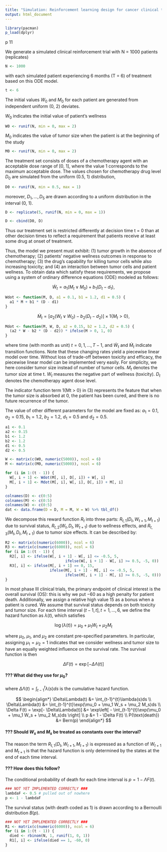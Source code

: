 ```yaml
---
title: "Simulation: Reinforcement learning design for cancer clinical trials"
output: html_document
---
```


```r
library(pacman)
p_load(dplyr)
```

p 11

We generate a simulated clinical reinforcement trial with N = 1000 patients (replicates)
```r
N <- 1000
```



with each simulated patient experiencing 6 months (T = 6) of treatment based on this ODE model. 
```r
t <- 6
```


The initial values $W_0$ and $M_0$ for each patient are generated from independent uniform (0, 2) deviates.

$W_0$ indicates the initial value of patient's wellness
```r
W0 <- runif(N, min = 0, max = 2)
```



$M_0$ indicates the value of tumor size when the patient is at the beginning of the study
```r
M0 <- runif(N, min = 0, max = 2)
```



The treatment set consists of doses of a chemotherapy agent with an acceptable dose range of [0, 1], where the value 1 corresponds to the maximum acceptable dose. The values chosen for chemotherapy drug level $D_0$ are simulated from the uniform (0.5, 1) distribution,

```r
D0 <- runif(N, min = 0.5, max = 1)
```



moreover, $D_1, \ldots, D_5$ are drawn according to a uniform distribution in the interval (0, 1). 
```r
D <- replicate(5, runif(N, min = 0, max = 1))

D <- cbind(D0, D)
```

Thus our treatment set is restricted differently at decision time t = 0 than at other decision times to reflect a requirement that patients receive at least some drug at onset of treatment. 

Thus, the model we present must exhibit: 
(1) tumor growth in the absence of chemotherapy; 
(2) patients' negative wellness outcomes in response to chemotherapy; 
(3) the drug's capability for killing tumor cells while also increasing toxicity; and 
(4) an interaction between tumor cells and patient wellness. To obtain data which satisfy these requirements, we propose using a system of ordinary difference equations (ODE) modeled as follows:

$$
\dot{W}_t = a_1 (M_t \lor M_0) + b_1(D_t - d_1),
$$

```r
Wdot <- function(M, D, a1 = 0.1, b1 = 1.2, d1 = 0.5) { 
  a1 * M + b1 * (D - d1)
}
```

$$
\dot{M}_t = [a_2 (W_t \lor W_0) - b_2(D_t - d_2)] \times 1\{M_t > 0\},
$$

```r
Mdot <- function(M, W, D, a2 = 0.15, b2 = 1.2, d2 = 0.5) { 
  (a2 * W - b2 * (D - d2)) * ifelse(M > 0, 1, 0)
}
```



where time (with month as unit) $t = 0, 1, \ldots, T − 1$, and $\dot{W}_t$ and $\dot{M}_t$ indicate transition functions. Note that these changing rates yield a piecewise linear model over time. Without loss of trade-off between toxicity and efficacy, the piecewise linear model can be implemented very easily. For simplicity, we here consider tumor size instead of number of tumor cells. 
$M_t$ denotes the tumor size at time t. 
$W_t$ measures the negative part of wellness (toxicity). 
$D_t$ denotes the chemotherapy agent dose level. 

The indicator function term 1{Mt > 0} in (3) represents the feature that when the tumor size is absorbed at 0, the patient has been cured, and there is no future recurrence of the tumor.


The value of other different parameters for the model are fixed as: $a_1 = 0.1$, $a_2 = 0.15$, $b_1 = 1.2$, $b_2 = 1.2$, $d_1 = 0.5$ and $d_2 = 0.5$. 

```r
a1 <- 0.1
a2 <- 0.15
b1 <- 1.2
b2 <- 1.2
d1 <- 0.5
d2 <- 0.5
```


```r
W <- matrix(c(W0, numeric(5000)), ncol = 6)
M <- matrix(c(M0, numeric(5000)), ncol = 6)

for (i in 1:(t - 1)) {
  W[, i + 1] <- Wdot(M[, i], D[, i]) + W[, i]
  M[, i + 1] <- Mdot(M[, i], W[, i], D[, i]) + M[, i]
}

colnames(D) <- c(0:5)
colnames(M) <- c(0:5)
colnames(W) <- c(0:5)
dat <- data.frame(D = D, M = M, W = W) %>% tbl_df()
```



We decompose this reward function $R_t$ into three parts: $R_{t, 1}(D_t, W_{t + 1}, M_{t + 1})$ due to survival status, $R_{t, 2}(W_t, D_t, W_{t + 1})$ due to wellness effects, and $R_{t, 3}(M_t, D_t, M_{t + 1})$ due to tumor size effects. It can be described by:

```r
R2 <- matrix(c(numeric(6000)), ncol = 6)
R3 <- matrix(c(numeric(6000)), ncol = 6)
for (i in 1:(t - 1)) {
  R2[, i] <- ifelse(W[, i + 1] - W[, i] <= -0.5, 5,
                           ifelse(W[, i + 1] - W[, i] >= 0.5, -5, 0))
  R3[, i] <- ifelse(M[, i + 1] == 0, 15,
                    ifelse(M[, i + 1] - M[, i] <= -0.5, 5,
                           ifelse(M[, i + 1] - M[, i] >= 0.5, -5, 0)))
}
```


In most phase III clinical trials, the primary endpoint of clinical interest is the overall survival (OS): this is why we put −60 as a high penalty for patient death. Additionally, we assign a relative high value 15 as a bonus when a patient is cured.
We assume that survival status depends on both toxicity and tumor size. For each time interval $(t − 1, t], t = 1,\ldots, 6$, we define the hazard function as $\lambda(t)$, which satisfies

$$
\log(\lambda(t)) = \mu_0 + \mu_1 W_t + \mu_2 M_t
$$

where $\mu_0$, $\mu_1$, and $\mu_2$ are constant pre-specified parameters. In particular, assigning $\mu_1 = \mu_2 = 1$ indicates that we consider wellness and tumor size to have an equally weighted influence on the survival rate. The survival function is then

$$
\Delta F(t) = \exp[-\Delta\Lambda(t)]
$$

#### ??? What did they use for $\mu_0$?

where $\Delta\Lambda(t) = \int_{t-1}^{t}\lambda(s)ds$ is the cumulative hazard function. 


$$
\begin{align*}
\Delta\Lambda(t) &= \int_{t-1}^{t}\lambda(s)ds \\
\Delta\Lambda(t) &= \int_{t-1}^{t}\exp(\mu_0 + \mu_1 W_s + \mu_2 M_s)ds \\
\Delta F(t) = \exp[- \Delta\Lambda(t)] &= \exp\left[ - \int_{t-1}^{t}\exp(\mu_0 + \mu_1 W_s + \mu_2 M_s)ds \right] \\
p &= 1 - \Delta F(t) \\
P(\text{death}) &= Bern(p)
\end{align*}
$$

#### ??? Should $W_s$ and $M_s$ be treated as constants over the interval?

The reason the term $R_{t,1}(D_t, W_{t+1}, M_{t+1})$ is expressed as a function of $W_{t+1}$ and $M_{t+1}$ is that the hazard function is only determined by the states at the end of each time interval. 

#### ??? How does this follow?

The conditional probability of death for each time interval is $p = 1 − \Lambda F(t)$. 
```r
### NOT YET IMPLEMENTED CORRECTLY ###
lambdaF <- 0.5 # pulled out of nowhere
p <- 1 - lambdaF
```


The survival status (with death coded as 1) is drawn according to a Bernoulli distribution $B(p)$. 

```r
### NOT YET IMPLEMENTED CORRECTLY ###
R1 <- matrix(c(numeric(6000)), ncol = 6)
for (i in 1:(t - 1)) {
  died <- rbinom(N, 1, runif(1, 0, 1))
  R1[, i] <- ifelse(died == 1, -60, 0)
}
```
